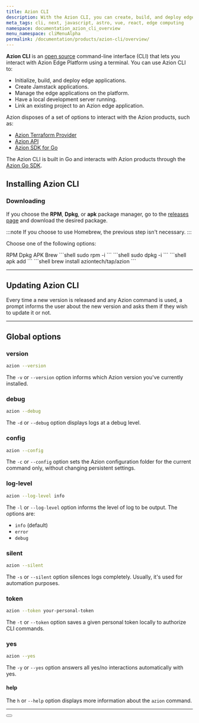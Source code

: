 ```yaml
---
title: Azion CLI
description: With the Azion CLI, you can create, build, and deploy edge applications using a terminal.
meta_tags: cli, next, javascript, astro, vue, react, edge computing
namespace: documentation_azion_cli_overview
menu_namespace: cliMenuAlpha
permalink: /documentation/products/azion-cli/overview/
---
```



**Azion CLI** is an [open  source](https://github.com/aziontech/azion-cli/) command-line interface (CLI) that lets you interact with Azion Edge Platform using a terminal. You can use Azion CLI to: 

- Initialize, build, and deploy edge applications.
- Create Jamstack applications.
- Manage the edge applications on the platform. 
- Have a local development server running. 
- Link an existing project to an Azion edge application.

Azion disposes of a set of options to interact with the Azion products, such as: 

- [Azion Terraform Provider](/en/documentation/products/terraform-provider/)
- [Azion API](https://api.azion.com/)
- [Azion SDK for Go](/en/documentation/devtools/sdk/go/)

The Azion CLI is built in Go and interacts with Azion products through the [Azion Go SDK](/en/documentation/devtools/sdk/go/). 

## Installing Azion CLI

### Downloading

If you choose the **RPM**, **Dpkg**, or **apk** package manager, go to the [releases page](https://github.com/aziontech/azion-cli/releases) and download the desired package.

:::note 
If you choose to use Homebrew, the previous step isn't necessary.
:::

Choose one of the following options: 


<Tabs client:visible sharedStore="package-managers">
<Fragment slot="tab.rpm">RPM</Fragment>
<Fragment slot="tab.dpkg">Dpkg</Fragment>
<Fragment slot="tab.apk">APK</Fragment>
<Fragment slot="tab.brew">Brew</Fragment>


<Fragment slot="panel.rpm">
<slot name="rpm" />
```shell
sudo rpm -i <downloaded_file>
```
</Fragment><Fragment slot="panel.dpkg">
<slot name="dpkg" />
```shell
sudo dpkg -i <downloaded_file>
```
</Fragment><Fragment slot="panel.apk">
<slot name="apk" />
```shell
apk add <downloaded_file>
```
</Fragment>
<Fragment slot="panel.brew">
<slot name="brew" />
```shell
brew install aziontech/tap/azion
```
</Fragment>
</Tabs>

---

## Updating Azion CLI

Every time a new version is released and any Azion command is used, a prompt informs the user about the new version and asks them if they wish to update it or not.

---

## Global options 

### version 

```sh 
azion --version
```

The `-v` or `--version` option informs which Azion version you've currently installed.

### debug 

```sh 
azion --debug
```

The `-d` or `--debug` option displays logs at a debug level.

### config 

```sh 
azion --config
```

The `-c` or `--config` option sets the Azion configuration folder for the current command only, without changing persistent settings.

### log-level 

```sh 
azion --log-level info
```

The `-l` or `--log-level` option informs the level of log to be output. The options are: 

- `info` (default)
- `error` 
- `debug`

### silent 

```sh 
azion --silent
```

The `-s` or `--silent` option silences logs completely. Usually, it's used for automation purposes.

### token 

```sh 
azion --token your-personal-token
```

The `-t` or `--token` option saves a given personal token locally to authorize CLI commands.

### yes 

```sh 
azion --yes
```

The `-y` or `--yes` option answers all yes/no interactions automatically with yes.

#### help

The `h` or `--help` option displays more information about the `azion` command.

---
 
<Button href="/en/documentation/products/cli/overview/" text="previous versions of Azion CLI 1.0.0" variant="secondary"> 
</Button>